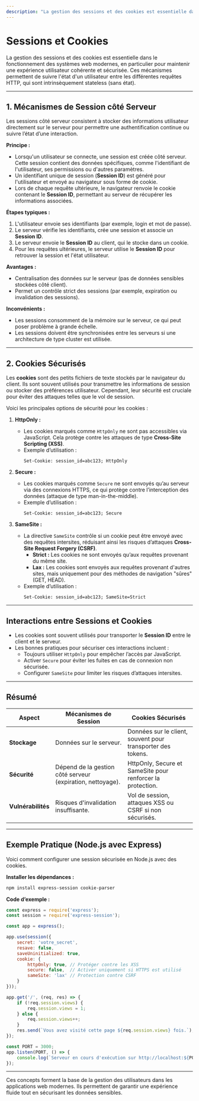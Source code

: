 ```yaml
---
description: "La gestion des sessions et des cookies est essentielle dans le fonctionnement des systèmes web modernes, en particulier pour maintenir une expérience utilisateur cohérente et sécurisée."
---
```

# **Sessions et Cookies**

La gestion des sessions et des cookies est essentielle dans le fonctionnement des systèmes web modernes, en particulier pour maintenir une expérience utilisateur cohérente et sécurisée. Ces mécanismes permettent de suivre l'état d'un utilisateur entre les différentes requêtes HTTP, qui sont intrinsèquement stateless (sans état).

---

## **1. Mécanismes de Session côté Serveur**

Les sessions côté serveur consistent à stocker des informations utilisateur directement sur le serveur pour permettre une authentification continue ou suivre l’état d’une interaction.  

**Principe :**
- Lorsqu'un utilisateur se connecte, une session est créée côté serveur. Cette session contient des données spécifiques, comme l'identifiant de l'utilisateur, ses permissions ou d'autres paramètres.
- Un identifiant unique de session (**Session ID**) est généré pour l'utilisateur et envoyé au navigateur sous forme de cookie.
- Lors de chaque requête ultérieure, le navigateur renvoie le cookie contenant le **Session ID**, permettant au serveur de récupérer les informations associées.

**Étapes typiques :**
1. L'utilisateur envoie ses identifiants (par exemple, login et mot de passe).
2. Le serveur vérifie les identifiants, crée une session et associe un **Session ID**.
3. Le serveur envoie le **Session ID** au client, qui le stocke dans un cookie.
4. Pour les requêtes ultérieures, le serveur utilise le **Session ID** pour retrouver la session et l'état utilisateur.

**Avantages :**
- Centralisation des données sur le serveur (pas de données sensibles stockées côté client).
- Permet un contrôle strict des sessions (par exemple, expiration ou invalidation des sessions).

**Inconvénients :**
- Les sessions consomment de la mémoire sur le serveur, ce qui peut poser problème à grande échelle.
- Les sessions doivent être synchronisées entre les serveurs si une architecture de type cluster est utilisée.

---

## **2. Cookies Sécurisés**

Les **cookies** sont des petits fichiers de texte stockés par le navigateur du client. Ils sont souvent utilisés pour transmettre les informations de session ou stocker des préférences utilisateur. Cependant, leur sécurité est cruciale pour éviter des attaques telles que le vol de session.

Voici les principales options de sécurité pour les cookies :

1. **HttpOnly :**
   - Les cookies marqués comme `HttpOnly` ne sont pas accessibles via JavaScript. Cela protège contre les attaques de type **Cross-Site Scripting (XSS)**.
   - Exemple d’utilisation :
     ```http copy
     Set-Cookie: session_id=abc123; HttpOnly
     ```

2. **Secure :**
   - Les cookies marqués comme `Secure` ne sont envoyés qu’au serveur via des connexions HTTPS, ce qui protège contre l’interception des données (attaque de type man-in-the-middle).
   - Exemple d’utilisation :
     ```http copy
     Set-Cookie: session_id=abc123; Secure
     ```

3. **SameSite :**
   - La directive `SameSite` contrôle si un cookie peut être envoyé avec des requêtes intersites, réduisant ainsi les risques d’attaques **Cross-Site Request Forgery (CSRF)**.  
     - **Strict :** Les cookies ne sont envoyés qu’aux requêtes provenant du même site.  
     - **Lax :** Les cookies sont envoyés aux requêtes provenant d'autres sites, mais uniquement pour des méthodes de navigation "sûres" (GET, HEAD).  
   - Exemple d’utilisation :
     ```http copy
     Set-Cookie: session_id=abc123; SameSite=Strict
     ```

---

## **Interactions entre Sessions et Cookies**

- Les cookies sont souvent utilisés pour transporter le **Session ID** entre le client et le serveur.
- Les bonnes pratiques pour sécuriser ces interactions incluent :
  - Toujours utiliser `HttpOnly` pour empêcher l’accès par JavaScript.
  - Activer `Secure` pour éviter les fuites en cas de connexion non sécurisée.
  - Configurer `SameSite` pour limiter les risques d’attaques intersites.

---

## **Résumé**

| **Aspect**       | **Mécanismes de Session**                 | **Cookies Sécurisés**                                 |
|-------------------|------------------------------------------|-----------------------------------------------------|
| **Stockage**      | Données sur le serveur.                  | Données sur le client, souvent pour transporter des tokens. |
| **Sécurité**      | Dépend de la gestion côté serveur (expiration, nettoyage). | HttpOnly, Secure et SameSite pour renforcer la protection. |
| **Vulnérabilités**| Risques d'invalidation insuffisante.      | Vol de session, attaques XSS ou CSRF si non sécurisés. |

---

## **Exemple Pratique (Node.js avec Express)**

Voici comment configurer une session sécurisée en Node.js avec des cookies.

**Installer les dépendances :**
```bash copy
npm install express-session cookie-parser
```

**Code d’exemple :**
```javascript copy
const express = require('express');
const session = require('express-session');

const app = express();

app.use(session({
    secret: 'votre_secret',
    resave: false,
    saveUninitialized: true,
    cookie: {
        httpOnly: true, // Protéger contre les XSS
        secure: false,  // Activer uniquement si HTTPS est utilisé
        sameSite: 'lax' // Protection contre CSRF
    }
}));

app.get('/', (req, res) => {
    if (!req.session.views) {
        req.session.views = 1;
    } else {
        req.session.views++;
    }
    res.send(`Vous avez visité cette page ${req.session.views} fois.`);
});

const PORT = 3000;
app.listen(PORT, () => {
    console.log(`Serveur en cours d'exécution sur http://localhost:${PORT}`);
});
```

---

Ces concepts forment la base de la gestion des utilisateurs dans les applications web modernes. Ils permettent de garantir une expérience fluide tout en sécurisant les données sensibles.